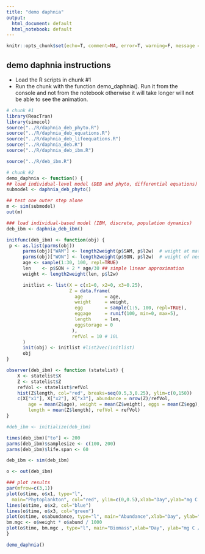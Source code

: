 ```yaml
---
title: "demo daphnia"
output:
  html_document: default
  html_notebook: default
---
```


```r
knitr::opts_chunk$set(echo=T, comment=NA, error=T, warning=F, message = F, fig.align = 'center')
```

## demo daphnia instructions

* Load the R scripts in chunk #1
* Run the chunk with the function demo_daphnia(). Run it from the console and not from the notebook otherwise it will take longer will not be able to see the animation.


```r
# chunk #1
library(ReacTran)
library(simecol)
source("../R/daphnia_deb_phyto.R")
source("../R/daphnia_deb_equations.R")
source("../R/daphnia_deb_lifeequations.R")
source("../R/daphnia_deb.R")
source("../R/daphnia_deb_ibm.R")
```


```r
source("../R/deb_ibm.R")
```


```r
# chunk #2
demo_daphnia <- function() {
## load individual-level model (DEB and phyto, differential equations)
submodel <- daphnia_deb_phyto()

## test one outer step alone
m <- sim(submodel)
out(m)

### load individual-based model (IBM, discrete, population dynamics)
deb_ibm <- daphnia_deb_ibm()

initfunc(deb_ibm) <- function(obj) {
 p <- as.list(parms(obj))
      parms(obj)["WAM"] <- length2weight(p$SAM, p$l2w)  # weight at maturity
      parms(obj)["WON"] <- length2weight(p$SON, p$l2w)  # weight of neonates
      age <- sample(1:30, 100, repl=TRUE)
      len    <- p$SON + 2 * age/30 ## simple linear approximation
      weight <- length2weight(len, p$l2w)

      initlist <- list(X = c(x1=0, x2=0, x3=0.25),
                       Z = data.frame(
                         age        = age,
                         weight     = weight,
                         egg        = sample(1:5, 100, repl=TRUE),
                         eggage     = runif(100, min=0, max=5),
                         length     = len,
                         eggstorage = 0
                        ),
                        refVol = 10 # 10L
      )
      init(obj) <- initlist #list2vec(initlist)
      obj
}

observer(deb_ibm) <- function (statelist) {
    X <- statelist$X
    Z <- statelist$Z
    refVol <- statelist$refVol
    hist(Z$length, col="red", breaks=seq(0.5,3,0.25), ylim=c(0,150))
    c(X["x1"], X["x2"], X["x3"], abundance = nrow(Z)/refVol,
        age = mean(Z$age), weight = mean(Z$weight), eggs = mean(Z$egg),
        length = mean(Z$length), refVol = refVol)
}

#deb_ibm <- initialize(deb_ibm)

times(deb_ibm)["to"] <- 200
parms(deb_ibm)$samplesize <- c(100, 200)
parms(deb_ibm)$life.span <- 60

deb_ibm <- sim(deb_ibm)

o <- out(deb_ibm)

### plot results
par(mfrow=c(3,1))
plot(o$time, o$x1, type="l",
  main="Phytoplankton", col="red", ylim=c(0,0.5),xlab="Day",ylab="mg C / L")
lines(o$time, o$x2, col="blue")
lines(o$time, o$x3, col="green")
plot(o$time, o$abundance, type="l", main="Abundance",xlab="Day", ylab="Ind / L")
bm.mgc <- o$weight * o$abund / 1000
plot(o$time, bm.mgc , type="l", main="Biomass",xlab="Day", ylab="mg C / L")
}
```

```r

demo_daphnia()
```

